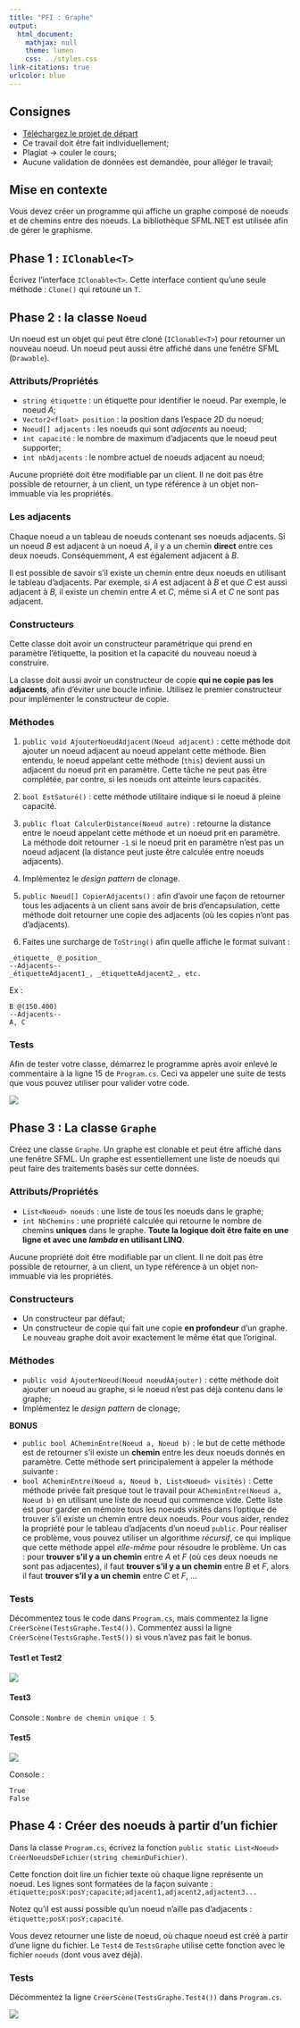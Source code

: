 ```yaml
---
title: "PFI : Graphe"
output:
  html_document:
    mathjax: null
    theme: lumen
    css: ../styles.css
link-citations: true
urlcolor: blue
---
```


## Consignes

* [Téléchargez le projet de départ](pfi2019_depart.zip)
* Ce travail doit être fait individuellement;
* Plagiat → couler le cours;
* Aucune validation de données est demandée, pour alléger le travail;

## Mise en contexte
Vous devez créer un programme qui affiche un graphe composé de noeuds et de chemins entre des noeuds.
La bibliothèque SFML.NET est utilisée afin de gérer le graphisme.


## Phase 1 : `IClonable<T>`
Écrivez l'interface `IClonable<T>`. Cette interface contient qu'une seule méthode : `Clone()` qui retoune un `T`.

## Phase 2 : la classe `Noeud`
Un noeud est un objet qui peut être cloné (`IClonable<T>`) pour retourner un nouveau noeud. Un noeud peut aussi être affiché dans une fenêtre SFML (`Drawable`).

### Attributs/Propriétés

* `string étiquette` : un étiquette pour identifier le noeud. Par exemple, le noeud $A$;
* `Vector2<float> position` : la position dans l'espace 2D du noeud;
* `Noeud[] adjacents` : les noeuds qui sont _adjacents_ au noeud;
* `int capacité` : le nombre de maximum d'adjacents que le noeud peut supporter;
* `int nbAdjacents` : le nombre actuel de noeuds adjacent au noeud;

Aucune propriété doit être modifiable par un client. Il ne doit pas être possible de retourner, à un client, un type référence à un objet non-immuable via les propriétés.

### Les adjacents
Chaque noeud a un tableau de noeuds contenant ses noeuds adjacents. Si un noeud $B$ est adjacent à un noeud $A$, il y a un chemin **direct** entre ces deux noeuds. Conséquemment, $A$ est également adjacent à $B$.

Il est possible de savoir s'il existe un chemin entre deux noeuds en utilisant le tableau d'adjacents. Par exemple, si $A$ est adjacent à $B$ et que $C$ est aussi adjacent à $B$, il existe un chemin entre $A$ et $C$, même si $A$ et $C$ ne sont pas adjacent.

### Constructeurs
Cette classe doit avoir un constructeur paramétrique qui prend en paramètre l'étiquette, la position et la capacité du nouveau noeud à construire.

La classe doit aussi avoir un constructeur de copie **qui ne copie pas les adjacents**, afin d'éviter une boucle infinie. Utilisez le premier constructeur pour implémenter le constructeur de copie.

### Méthodes
1. `public void AjouterNoeudAdjacent(Noeud adjacent)` : cette méthode doit ajouter un noeud adjacent au noeud appelant cette méthode. Bien entendu, le noeud appelant cette méthode (`this`) devient aussi un adjacent du noeud prit en paramètre. Cette tâche ne peut pas être complétée, par contre, si les noeuds ont atteinte leurs capacités.

2. `bool EstSaturé()` : cette méthode utilitaire indique si le noeud à pleine capacité.

3. `public float CalculerDistance(Noeud autre)` : retourne la distance entre le noeud appelant cette méthode et un noeud prit en paramètre. La méthode doit retourner `-1` si le noeud prit en paramètre n'est pas un noeud adjacent (la distance peut juste être calculée entre noeuds adjacents).

4. Implémentez le _design pattern_ de clonage.

5. `public Noeud[] CopierAdjacents()` : afin d'avoir une façon de retourner tous les adjacents à un client sans avoir de bris d'encapsulation, cette méthode doit retourner une copie des adjacents (où les copies n'ont pas d'adjacents). 

6. Faites une surcharge de `ToString()` afin quelle affiche le format suivant :
```
_étiquette_ @_position_
--Adjacents--
_étiquetteAdjacent1_, _étiquetteAdjacent2_, etc.
```

Ex :
```
B @(150.400)
--Adjacents--
A, C
```

### Tests
Afin de tester votre classe, démarrez le programme après avoir enlevé le commentaire à la ligne 15 de `Program.cs`. Ceci va appeler une suite de tests que vous pouvez utiliser pour valider votre code.

![](1.png)

## Phase 3 : La classe `Graphe`

Créez une classe `Graphe`. Un graphe est clonable et peut être affiché dans une fenêtre SFML.
Un graphe est essentiellement une liste de noeuds qui peut faire des traitements basés sur cette données.

### Attributs/Propriétés

* `List<Noeud> noeuds` : une liste de tous les noeuds dans le graphe;
* `int NbChemins` : une propriété calculée qui retourne le nombre de chemins **uniques** dans le graphe. **Toute la logique doit être faite en une ligne et avec une _lambda_ en utilisant LINQ**.

Aucune propriété doit être modifiable par un client. Il ne doit pas être possible de retourner, à un client, un type référence à un objet non-immuable via les propriétés.

### Constructeurs
* Un constructeur par défaut;
* Un constructeur de copie qui fait une copie **en profondeur** d'un graphe. Le nouveau graphe doit avoir exactement le même état que l'original.

### Méthodes

* `public void AjouterNoeud(Noeud noeudÀAjouter)` : cette méthode doit ajouter un noeud au graphe, si le noeud n'est pas déjà contenu dans le graphe;
* Implémentez le _design pattern_ de clonage;

**BONUS**

* `public bool ACheminEntre(Noeud a, Noeud b)` : le but de cette méthode est de retourner s'il existe un **chemin** entre les deux noeuds donnés en paramètre. Cette méthode sert principalement à appeler la méthode suivante :
* `bool ACheminEntre(Noeud a, Noeud b, List<Noeud> visités)` : Cette méthode privée fait presque tout le travail pour `ACheminEntre(Noeud a, Noeud b)` en utilisant une liste de noeud qui commence vide. Cette liste est pour garder en mémoire tous les noeuds visités dans l'optique de trouver s'il existe un chemin entre deux noeuds. Pour vous aider, rendez la propriété pour le tableau d'adjacents d'un noeud `public`. Pour réaliser ce problème, vous pouvez utiliser un algorithme _récursif_, ce qui implique que cette méthode appel _elle-même_ pour résoudre le problème. Un cas : pour **trouver s'il y a un chemin** entre $A$ et $F$ (où ces deux noeuds ne sont pas adjacentes), il faut **trouver s'il y a un chemin** entre $B$ et $F$, alors il faut **trouver s'il y a un chemin** entre $C$ et $F$, ... 

### Tests
Décommentez tous le code dans `Program.cs`, mais commentez la ligne `CréerScène(TestsGraphe.Test4())`. Commentez aussi la ligne `CréerScène(TestsGraphe.Test5())` si vous n'avez pas fait le bonus.

#### Test1 et Test2

![](2.png)

#### Test3

Console :
`Nombre de chemin unique : 5`

#### Test5

![](4.png)

Console :
```
True
False
```


## Phase 4 : Créer des noeuds à partir d'un fichier
Dans la classe `Program.cs`, écrivez la fonction `public static List<Noeud> CréerNoeudsDeFichier(string cheminDuFichier)`.

Cette fonction doit lire un fichier texte où chaque ligne représente un noeud. Les lignes sont formatées de la façon suivante : `étiquette;posX:posY;capacité;adjacent1,adjacent2,adjactent3...`

Notez qu'il est aussi possible qu'un noeud n'aille pas d'adjacents : `étiquette;posX:posY;capacité`.

Vous devez retourner une liste de noeud, où chaque noeud est créé à partir d'une ligne du fichier. Le `Test4` de `TestsGraphe` utilise cette fonction avec le fichier `noeuds` (dont vous avez déjà).


### Tests
Décommentez la ligne `CréerScène(TestsGraphe.Test4())` dans `Program.cs`.

![](3.png)
